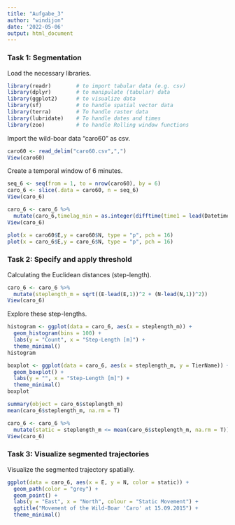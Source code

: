 ```yaml
---
title: "Aufgabe_3"
author: "windijon"
date: '2022-05-06'
output: html_document
---
```



### Task 1: Segmentation

Load the necessary libraries.

```r

library(readr)        # to import tabular data (e.g. csv)
library(dplyr)        # to manipulate (tabular) data
library(ggplot2)      # to visualize data
library(sf)           # to handle spatial vector data
library(terra)        # To handle raster data
library(lubridate)    # To handle dates and times
library(zoo)          # to handle Rolling window functions

```

Import the wild-boar data "caro60" as csv.

```r

caro60 <- read_delim("caro60.csv",",")
View(caro60)

```

Create a temporal window of 6 minutes.

```r

seq_6 <- seq(from = 1, to = nrow(caro60), by = 6)
caro_6 <- slice(.data = caro60, n = seq_6)
View(caro_6)

caro_6 <- caro_6 %>%
  mutate(caro_6,timelag_min = as.integer(difftime(time1 = lead(DatetimeUTC), time2 = DatetimeUTC), units = "min"))
View(caro_6) 

plot(x = caro60$E,y = caro60$N, type = "p", pch = 16)
plot(x = caro_6$E,y = caro_6$N, type = "p", pch = 16)

```


### Task 2: Specify and apply threshold

Calculating the Euclidean distances (step-length).

```r

caro_6 <- caro_6 %>%
  mutate(steplength_m = sqrt((E-lead(E,1))^2 + (N-lead(N,1))^2))
View(caro_6)

```

Explore these step-lengths.

```r

histogram <- ggplot(data = caro_6, aes(x = steplength_m)) +
  geom_histogram(bins = 100) +
  labs(y = "Count", x = "Step-Length [m]") +
  theme_minimal()
histogram

boxplot <- ggplot(data = caro_6, aes(x = steplength_m, y = TierName)) +
  geom_boxplot() +
  labs(y = "", x = "Step-Length [m]") +
  theme_minimal()
boxplot

summary(object = caro_6$steplength_m)
mean(caro_6$steplength_m, na.rm = T)

caro_6 <- caro_6 %>%
  mutate(static = steplength_m <= mean(caro_6$steplength_m, na.rm = T))
View(caro_6)

```


### Task 3: Visualize segmented trajectories

Visualize the segmented trajectory spatially.

```r

ggplot(data = caro_6, aes(x = E, y = N, color = static)) +
  geom_path(color = "grey") +
  geom_point() +
  labs(y = "East", x = "North", colour = "Static Movement") +
  ggtitle("Movement of the Wild-Boar 'Caro' at 15.09.2015") +
  theme_minimal()

```

